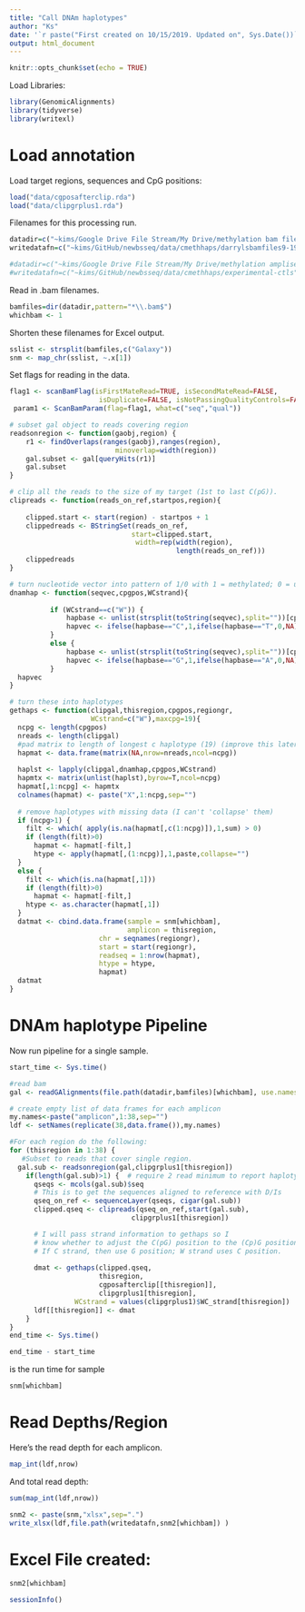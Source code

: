 ```yaml
---
title: "Call DNAm haplotypes"
author: "Ks"
date: '`r paste("First created on 10/15/2019. Updated on", Sys.Date())`'
output: html_document
---
```


```r
knitr::opts_chunk$set(echo = TRUE)
```

Load Libraries:
```r
library(GenomicAlignments)
library(tidyverse)
library(writexl)
```

# Load annotation

Load target regions, sequences and CpG positions:
```r
load("data/cgposafterclip.rda")
load("data/clipgrplus1.rda")
```

Filenames for this processing run.
```r
datadir=c("~kims/Google Drive File Stream/My Drive/methylation bam files 9-19")
writedatafn=c("~kims/GitHub/newbsseq/data/cmethhaps/darrylsbamfiles9-19")

#datadir=c("~kims/Google Drive File Stream/My Drive/methylation ampliseq bam files 12-19")
#writedatafn=c("~kims/GitHub/newbsseq/data/cmethhaps/experimental-ctls")
```


Read in .bam filenames.
```r
bamfiles=dir(datadir,pattern="*\\.bam$")
whichbam <- 1
```

Shorten these filenames for Excel output.
```r
sslist <- strsplit(bamfiles,c("Galaxy"))
snm <- map_chr(sslist, ~.x[1])  
```

Set flags for reading in the data.
```r
flag1 <- scanBamFlag(isFirstMateRead=TRUE, isSecondMateRead=FALSE,
                      isDuplicate=FALSE, isNotPassingQualityControls=FALSE)
 param1 <- ScanBamParam(flag=flag1, what=c("seq","qual"))
```

```r
# subset gal object to reads covering region
readsonregion <- function(gaobj,region) {
    r1 <- findOverlaps(ranges(gaobj),ranges(region),
                          minoverlap=width(region))
    gal.subset <- gal[queryHits(r1)]
    gal.subset
}    

# clip all the reads to the size of my target (1st to last C(pG)).
clipreads <- function(reads_on_ref,startpos,region){
  
    clipped.start <- start(region) - startpos + 1
    clippedreads <- BStringSet(reads_on_ref, 
                              start=clipped.start, 
                               width=rep(width(region),
                                         length(reads_on_ref)))
    clippedreads
}

# turn nucleotide vector into pattern of 1/0 with 1 = methylated; 0 = unmethylated
dnamhap <- function(seqvec,cpgpos,WCstrand){
          
          if (WCstrand==c("W")) {
              hapbase <- unlist(strsplit(toString(seqvec),split=""))[cpgpos]
              hapvec <- ifelse(hapbase=="C",1,ifelse(hapbase=="T",0,NA))
          }
          else {
              hapbase <- unlist(strsplit(toString(seqvec),split=""))[cpgpos+1]
              hapvec <- ifelse(hapbase=="G",1,ifelse(hapbase=="A",0,NA))
          }
  hapvec
}

# turn these into haplotypes
gethaps <- function(clipgal,thisregion,cpgpos,regiongr,
                    WCstrand=c("W"),maxcpg=19){
  ncpg <- length(cpgpos)
  nreads <- length(clipgal)
  #pad matrix to length of longest c haplotype (19) (improve this later)
  hapmat <- data.frame(matrix(NA,nrow=nreads,ncol=ncpg))
  
  haplst <- lapply(clipgal,dnamhap,cpgpos,WCstrand)
  hapmtx <- matrix(unlist(haplst),byrow=T,ncol=ncpg)
  hapmat[,1:ncpg] <- hapmtx
  colnames(hapmat) <- paste("X",1:ncpg,sep="")
   
  # remove haplotypes with missing data (I can't 'collapse' them)
  if (ncpg>1) {
    filt <- which( apply(is.na(hapmat[,c(1:ncpg)]),1,sum) > 0)
    if (length(filt)>0)
      hapmat <- hapmat[-filt,]
      htype <- apply(hapmat[,(1:ncpg)],1,paste,collapse="")
  }
  else {
    filt <- which(is.na(hapmat[,1]))
    if (length(filt)>0)
      hapmat <- hapmat[-filt,]
    htype <- as.character(hapmat[,1])
  }
  datmat <- cbind.data.frame(sample = snm[whichbam],
                             amplicon = thisregion,
                      chr = seqnames(regiongr),
                      start = start(regiongr),
                      readseq = 1:nrow(hapmat),
                      htype = htype,
                      hapmat)
  datmat
}
```

# DNAm haplotype Pipeline

Now run pipeline for a single sample.  
```r
start_time <- Sys.time()

#read bam
gal <- readGAlignments(file.path(datadir,bamfiles)[whichbam], use.names=TRUE, param=param1)

# create empty list of data frames for each amplicon 
my.names<-paste("amplicon",1:38,sep="")
ldf <- setNames(replicate(38,data.frame()),my.names)

#For each region do the following: 
for (thisregion in 1:38) {
   #Subset to reads that cover single region.
  gal.sub <- readsonregion(gal,clipgrplus1[thisregion])
    if(length(gal.sub)>1) {  # require 2 read minimum to report haplotypes
      qseqs <- mcols(gal.sub)$seq
      # This is to get the sequences aligned to reference with D/Is
      qseq_on_ref <- sequenceLayer(qseqs, cigar(gal.sub))
      clipped.qseq <- clipreads(qseq_on_ref,start(gal.sub),
                              clipgrplus1[thisregion])

      # I will pass strand information to gethaps so I 
      # know whether to adjust the C(pG) position to the (Cp)G position. 
      # If C strand, then use G position; W strand uses C position.
      
      dmat <- gethaps(clipped.qseq,
                      thisregion,
                      cgposafterclip[[thisregion]],
                      clipgrplus1[thisregion],
                WCstrand = values(clipgrplus1)$WC_strand[thisregion])
      ldf[[thisregion]] <- dmat    
    }
}
end_time <- Sys.time()

end_time - start_time
```
 
 is the run time for sample 
```r
snm[whichbam]
```

# Read Depths/Region

Here's the read depth for each amplicon.
```r
map_int(ldf,nrow)
```

And total read depth:
```r
sum(map_int(ldf,nrow))
```

```r
snm2 <- paste(snm,"xlsx",sep=".")
write_xlsx(ldf,file.path(writedatafn,snm2[whichbam]) )
```

# Excel File created:
```r
snm2[whichbam]
```

```r
sessionInfo()
```